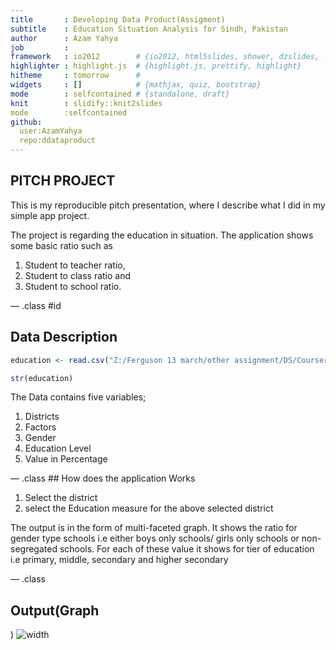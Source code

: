 ```yaml
---
title       : Developing Data Product(Assigment)
subtitle    : Education Situation Analysis for Sindh, Pakistan
author      : Azam Yahya
job         : 
framework   : io2012        # {io2012, html5slides, shower, dzslides, ...}
highlighter : highlight.js  # {highlight.js, prettify, highlight}
hitheme     : tomorrow      # 
widgets     : []            # {mathjax, quiz, bootstrap}
mode        : selfcontained # {standalone, draft}
knit        : slidify::knit2slides
mode        :selfcontained
github:
  user:AzamYahya
  repo:ddataproduct
---
```


## PITCH PROJECT

This is my reproducible pitch presentation, where I describe what I did in my simple app project.

The project is regarding the education in situation. The application shows some basic ratio such as 

1. Student to teacher ratio,
2. Student to class ratio and
3. Student to school ratio. 

--- .class #id 

## Data Description
```r
education <- read.csv("Z:/Ferguson 13 march/other assignment/DS/Coursera/Courses/Developing Data Products/testApp/district.csv")

str(education)
```
 The Data contains five variables;
 
1. Districts
2. Factors
3. Gender
4. Education Level
5. Value in Percentage



--- .class
## How does the application Works

1. Select the district
2. select the Education measure for the above selected district

The output is in the form of multi-faceted graph. It shows the ratio for gender type schools i.e either boys only schools/ girls only schools or non-segregated schools. For each of these value it shows for tier of education i.e primary, middle, secondary and higher secondary


--- .class

## Output(Graph
)
![width](assets/img/student.png)
